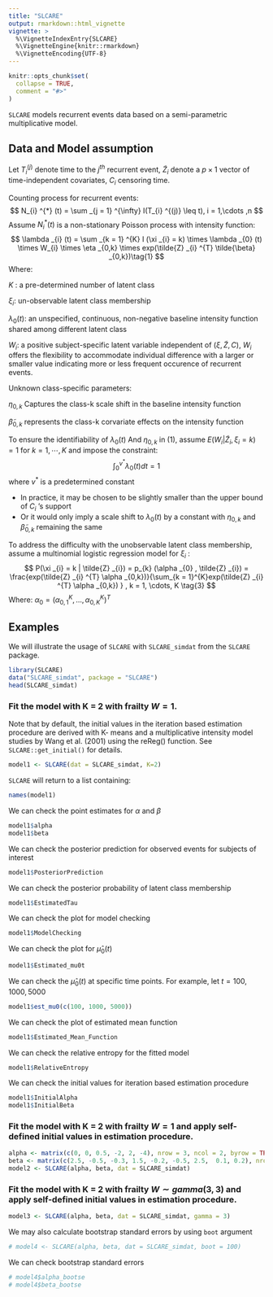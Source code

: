 ```yaml
---
title: "SLCARE"
output: rmarkdown::html_vignette
vignette: >
  %\VignetteIndexEntry{SLCARE}
  %\VignetteEngine{knitr::rmarkdown}
  %\VignetteEncoding{UTF-8}
---
```


```r
knitr::opts_chunk$set(
  collapse = TRUE,
  comment = "#>"
)
```

`SLCARE` models recurrent events data based on a semi-parametric multiplicative model. 

## Data and Model assumption

Let $T_{i} ^{(j)}$ denote time to the $j^{th}$ recurrent event, $\tilde{Z} _{i}$ denote a $p \times 1$ vector of time-independent covariates, $C_{i}$ censoring time.

Counting process for recurrent events:
$$
N_{i} ^{*} (t) = \sum _{j = 1} ^{\infty} I(T_{i} ^{(j)} \leq t), i = 1,\cdots ,n
$$
Assume $N_{i} ^{*} (t)$ is a non-stationary Poisson process with intensity function:
$$
\lambda _{i} (t) = \sum _{k = 1} ^{K} I (\xi _{i} = k) \times \lambda _{0} (t) \times W_{i} \times \eta _{0,k} \times exp(\tilde{Z} _{i} ^{T} \tilde{\beta} _{0,k})\tag{1}
$$
Where:

$K$ : a pre-determined number of latent class

$\xi _{i}$: un-observable latent class membership

$\lambda _{0} (t)$:  an unspecified, continuous, non-negative baseline intensity function shared among different latent class

$W_{i}$: a positive subject-specific latent variable independent of $(\xi, \tilde{Z}, C)$, $W_{i}$ offers the flexibility to accommodate individual difference with a larger or smaller value indicating more or less frequent occurence of recurrent events.

Unknown class-specific parameters:

$\eta _{0,k}$ Captures the class-k scale shift in the baseline intensity function

$\tilde{\beta} _{0,k}$ represents the class-k corvariate effects on the intensity function

To ensure the identifiability of $\lambda _{0} (t)$ And $\eta _{0,k}$ in (1), assume $E(W_{i} | \tilde{Z}_{i} , \xi _{i} = k) = 1$ for $k = 1, \cdots, K$ and impose the constraint:
$$
\int _{0} ^{v^{*}} \lambda _{0} (t) dt = 1 \tag{2}
$$
where $v^{*}$ is a predetermined constant

- In practice, it may be chosen to be slightly smaller than the upper bound of $C_{i}$ 's support
- Or it would only imply a scale shift to $\lambda _0 (t)$ by a constant with $\eta _{0,k}$ and $\tilde{\beta} _{0,k}$ remaining the same

To address the difficulty with the unobservable latent class membership, assume a multinomial logistic regression model for $\xi _{i}$ :
$$
P(\xi _{i} = k | \tilde{Z} _{i}) = p_{k} (\alpha _{0} , \tilde{Z} _{i}) = \frac{exp(\tilde{Z} _{i} ^{T} \alpha _{0,k})}{\sum_{k = 1}^{K}exp(\tilde{Z} _{i} ^{T} \alpha _{0,k}) } , k = 1, \cdots, K \tag{3}
$$
Where: $\alpha _0 = (\alpha _{0,1} ^{K}, \dots, \alpha _{0,K}^{K})^{T}$ 

## Examples
We will illustrate the usage of `SLCARE` with `SLCARE_simdat` from the `SLCARE` package.

```r
library(SLCARE)
data("SLCARE_simdat", package = "SLCARE")
head(SLCARE_simdat)
```
### Fit the model with K = 2 with frailty $W = 1$. 
Note that by default, the initial values in the iteration based estimation procedure are derived with K- means and a multiplicative intensity model studies by Wang et al. (2001) using the reReg() function. See `SLCARE::get_initial()` for details.
```r
model1 <- SLCARE(dat = SLCARE_simdat, K=2)
```

`SLCARE` will return to a list containing:
```r
names(model1)
```

We can check the point estimates for $\alpha$ and $\beta$
```r
model1$alpha
model1$beta
```

We can check the posterior prediction for observed events for subjects of interest
```r
model1$PosteriorPrediction
```

We can check the posterior probability of latent class membership
```r
model1$EstimatedTau
```

We can check the plot for model checking
```r
model1$ModelChecking
```

We can check the plot for $\hat{\mu} _{0}(t)$
```r
model1$Estimated_mu0t
```

We can check the $\hat{\mu} _{0} (t)$ at specific time points. For example, let $t = 100, 1000, 5000$
```r
model1$est_mu0(c(100, 1000, 5000))
```

We can check the plot of estimated mean function
```r
model1$Estimated_Mean_Function
```

We can check the relative entropy for the fitted model
```r
model1$RelativeEntropy
```

We can check the initial values for iteration based estimation procedure
```r
model1$InitialAlpha
model1$InitialBeta
```

### Fit the model with K = 2 with frailty $W = 1$ and apply self-defined initial values in estimation procedure.

```r
alpha <- matrix(c(0, 0, 0.5, -2, 2, -4), nrow = 3, ncol = 2, byrow = TRUE)
beta <- matrix(c(2.5, -0.5, -0.3, 1.5, -0.2, -0.5, 2.5,  0.1, 0.2), nrow = 3 , ncol = 2+1 , byrow = TRUE)
model2 <- SLCARE(alpha, beta, dat = SLCARE_simdat)
```

### Fit the model with K = 2 with frailty $W \sim gamma(3,3)$ and apply self-defined initial values in estimation procedure.

```r
model3 <- SLCARE(alpha, beta, dat = SLCARE_simdat, gamma = 3)
```

We may also calculate bootstrap standard errors by using `boot` argument
```r
# model4 <- SLCARE(alpha, beta, dat = SLCARE_simdat, boot = 100)
```

We can check bootstrap standard errors
```r
# model4$alpha_bootse
# model4$beta_bootse
```
